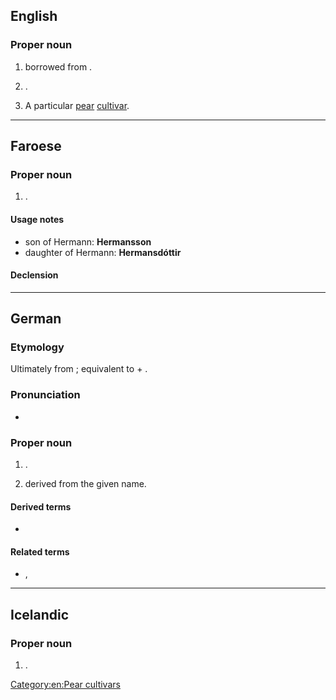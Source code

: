 ==English==
{{wikipedia}}

===Proper noun===
{{en-prop}}

# {{surname|en|from=German|dot=}} borrowed from {{der|en|de|Hermann}}.
# {{place|en|city/county seat|co/Gasconade County|s/Missouri|c/USA}}.
# A particular [[pear]] [[cultivar]].

[[Category:en:Pear cultivars]]

----

==Faroese==

===Proper noun===
{{head|fo|proper noun|g=m}}

# {{given name|fo|male}}.

====Usage notes====
* son of Hermann: '''Hermansson'''
* daughter of Hermann: '''Hermansdóttir'''

====Declension====
{{fo-decl-proper-noun-s-indef|Hermann|Hermann|Hermanni|Hermans}}

----

==German==
===Etymology===
Ultimately from {{der|de|gem-pro|*harjaz}} {{m|gem-pro|*mann-}}; equivalent to {{m|de|Heer||army}} + {{m|de|Mann||man}}.
===Pronunciation===
* {{audio|de|De-Hermann.ogg|Audio}}

===Proper noun===
{{de-proper noun|m}}

# {{given name|de|male|eq=Herman}}.
# {{surname|de|from=given names|dot=}} derived from the given name.

====Derived terms====
* {{l|de|Hermannsdenkmal}}

====Related terms====
* {{l|de|Hermine}}, {{l|de|Hermina}}

----

==Icelandic==

===Proper noun===
{{head|is|proper noun|g=m}}

# {{given name|is|male|eq=Herman}}.
